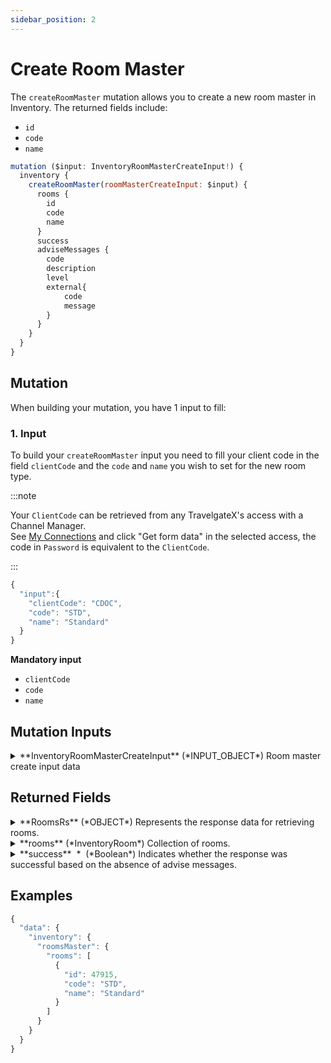 ```yaml
---
sidebar_position: 2
---
```


# Create Room Master

The `createRoomMaster` mutation allows you to create a new room master in Inventory. The returned fields include:

* `id`
* `code`
* `name`


```js
mutation ($input: InventoryRoomMasterCreateInput!) {
  inventory {
    createRoomMaster(roomMasterCreateInput: $input) {
      rooms {
        id
        code
        name
      }
      success
      adviseMessages {
        code
        description
        level
        external{
            code
            message
        }
      }
    }
  }
}
```

## Mutation

When building your mutation, you have 1 input to fill:


### 1. Input   
To build your `createRoomMaster` input you need to fill your client code in the field `clientCode` and the `code` and `name` you wish to set for the new room type.

:::note

Your `ClientCode` can be retrieved from any TravelgateX's access with a Channel Manager.  
See [My Connections](https://app.travelgate.com/connections/myconnections) and click "Get form data" in the selected access, the code in `Password` is equivalent to the `ClientCode`.

:::

```js
{
  "input":{
    "clientCode": "CDOC",
    "code": "STD",
    "name": "Standard"
  }
}
```

**Mandatory input**
* `clientCode`
* `code`
* `name`

## Mutation Inputs


<details>
  <summary>
  **InventoryRoomMasterCreateInput** (*INPUT_OBJECT*)  
  Room master create input data  
  </summary>
  
  <details style={{ pointerEvents: "none" }}>
    <summary>
    **code**&nbsp;<span class="required"> *</span>&nbsp; (*String*)  
    Room code  
    </summary>
  </details>

  <details style={{ pointerEvents: "none" }}>
    <summary>
    **name**&nbsp;<span class="required"> *</span>&nbsp; (*String*)  
    Room Name  
    </summary>
  </details>

  <details style={{ pointerEvents: "none" }}>
    <summary>
    **clientCode**&nbsp;<span class="required"> *</span>&nbsp; (*String*)  
    Client Code  
    </summary>
  </details>
  
</details>



## Returned Fields


<details>
  <summary>
  **RoomsRs** (*OBJECT*)  
  Represents the response data for retrieving rooms.  
  </summary>
  
  
  <details>
    <summary>
    **adviseMessages** (*AdviseMessage*)  
    Collection of advise messages.  
    </summary>

    <details style={{ pointerEvents: "none" }}>
      <summary>
      **code**&nbsp;<span class="required"> *</span>&nbsp; (*ID*)  
      AM code: The following codes can be returned:  
      </summary>
    </details>

    <details style={{ pointerEvents: "none" }}>
      <summary>
      **type**&nbsp;<span class="required"> *</span>&nbsp; (*String*)  
      Error type: The following types are valid:[type]  
      </summary>
    </details>

    <details style={{ pointerEvents: "none" }}>
      <summary>
      **description**&nbsp;<span class="required"> *</span>&nbsp; (*String*)  
      Error description  
      </summary>
    </details>

    <details style={{ pointerEvents: "none" }}>
      <summary>
      **level**&nbsp;<span class="required"> *</span>&nbsp; (*Enum of AdviseMessageLevel*)  
      Indicates the level of importance of the message.
Possible values: ERROR, WARN, INFO.  
      Possible values:  
      `WARN`  
      `ERROR`  
      `INFO`  
      </summary>
    </details>

    <details>
      <summary>
      **external** (*ExternalMessage*)  
      Specify the external message.  
      </summary>

      <details style={{ pointerEvents: "none" }}>
        <summary>
        **code** (*String*)  
        External code.  
        </summary>
      </details>

      <details style={{ pointerEvents: "none" }}>
        <summary>
        **message**&nbsp;<span class="required"> *</span>&nbsp; (*String*)  
        External message.  
        </summary>
      </details>
    </details>

    <details style={{ pointerEvents: "none" }}>
      <summary>
      **correlationID**&nbsp;<span class="required"> *</span>&nbsp; (*ID*)  
      Identifier to investigate the cause of the error.  
      </summary>
    </details>
  </details>

  <details>
    <summary>
    **rooms** (*InventoryRoom*)  
    Collection of rooms.  
    </summary>

    <details style={{ pointerEvents: "none" }}>
      <summary>
      **id**&nbsp;<span class="required"> *</span>&nbsp; (*Int*)  
      Unique identifier for the room.  
      </summary>
    </details>

    <details style={{ pointerEvents: "none" }}>
      <summary>
      **code** (*String*)  
      Code of the room.  
      </summary>
    </details>

    <details style={{ pointerEvents: "none" }}>
      <summary>
      **name** (*String*)  
      Name of the room.  
      </summary>
    </details>
  </details>

  <details style={{ pointerEvents: "none" }}>
    <summary>
    **success**&nbsp;<span class="required"> *</span>&nbsp; (*Boolean*)  
    Indicates whether the response was successful based on the absence of advise messages.  
    </summary>
  </details>
</details>



## Examples
```js
{
  "data": {
    "inventory": {
      "roomsMaster": {
        "rooms": [
          {
            "id": 47915,
            "code": "STD",
            "name": "Standard"
          }
        ]
      }
    }
  }
}
```